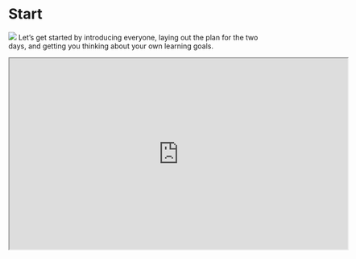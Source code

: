 # Start {#start .unnumbered}

![](images/icons8-rocket-64.png){.cover} Let's get started by introducing everyone, laying out the plan for the two days, and getting you thinking about your own learning goals.

```{=html}
<iframe src="https://rstudio-education.github.io/wtf-teach-rstudio-global/materials/00-welcome/00-welcome.html" width="672px" height="379px">
</iframe>
```
